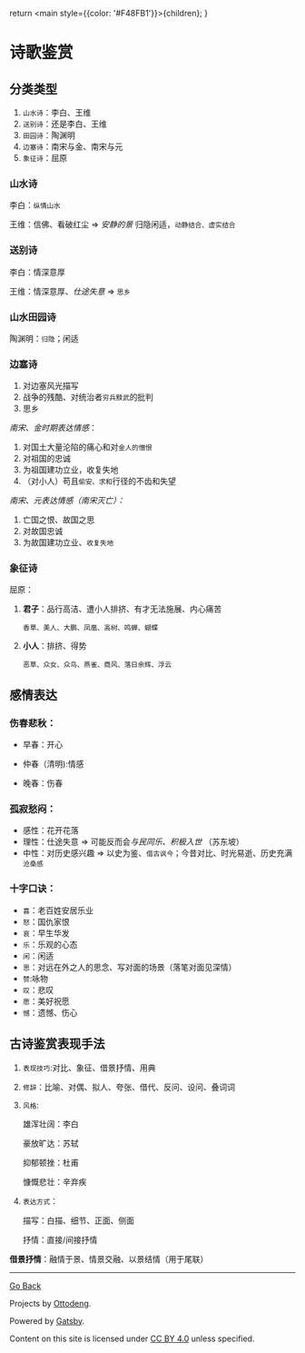   return <main style={{color: '#F48FB1'}}>{children}</main>;
}

# 诗歌鉴赏

## 分类类型

1. `山水诗`：李白、王维 
2. `送别诗`：还是李白、王维
3. `田园诗`：陶渊明
4. `边塞诗`：南宋与金、南宋与元
5. `象征诗`：屈原



### **山水诗**

李白：`纵情山水`

王维：信佛、看破红尘 => *安静的景* 归隐闲适，`动静结合、虚实结合` 



### **送别诗**

李白：情深意厚

王维：情深意厚、*仕途失意*  => `思乡`



### **山水田园诗**

陶渊明：`归隐`；闲适



### **边塞诗**

1. 对边塞风光描写
2. 战争的残酷、对统治者`穷兵黩武`的批判
3. 思乡

*南宋、金时期表达情感*：

1. 对国土大量沦陷的痛心和对`金人的憎恨`
2. 对祖国的忠诚
3. 为祖国建功立业，收复失地
4. （对小人）苟且`偷安、求和`行径的不齿和失望

*南宋、元表达情感（南宋灭亡）：*

1. 亡国之恨、故国之思
2. 对故国忠诚
3. 为故国建功立业、`收复失地`



### **象征诗**

屈原：

1. **君子**：品行高洁、遭小人排挤、有才无法施展、内心痛苦

   `香草、美人、大鹏、凤凰、高树、鸣蝉、蝴蝶`

2. **小人**：排挤、得势

   `恶草、众女、众鸟、燕雀、商风、落日余辉、浮云`

## 感情表达

### **伤春悲秋**：

- 早春：开心

- 仲春（清明):情感

- 晚春：伤春



### **孤寂愁闷**：

- 感性：花开花落
- 理性：仕途失意 => 可能反而会*与民同乐、积极入世* （苏东坡）
- 中性：对历史感兴趣 => 以史为鉴、`借古讽今`；今昔对比、时光易逝、历史充满`沧桑感`



### 十字口诀：

- `喜`：老百姓安居乐业
- `怒`：国仇家恨
- `哀`：早生华发
- `乐`：乐观的心态
- `闲`：闲适
- `思`：对远在外之人的思念、写对面的场景（落笔对面见深情）
- `赞`:咏物
- `叹`：悲叹
- `愿`：美好祝愿
- `憾`：遗憾、伤心

## 古诗鉴赏表现手法

1. `表现技巧`:对比、象征、借景抒情、用典

2. `修辞`：比喻、对偶、拟人、夸张、借代、反问、设问、叠词词

3. `风格`:

   雄浑壮阔：李白

   豪放旷达：苏轼

   抑郁顿挫：杜甫

   慷慨悲壮：辛弃疾

4. `表达方式`：

   描写：白描、细节、正面、侧面

   抒情：直接/间接抒情




**借景抒情**：融情于景、情景交融、以景结情（用于尾联）

------

[Go Back](../)

Projects by [Ottodeng](https://ottoqwq.me).

Powered by [Gatsby](https://www.gatsbyjs.com).

Content on this site is licensed under [CC BY 4.0](https://creativecommons.org/licenses/by/4.0/)  unless specified.
